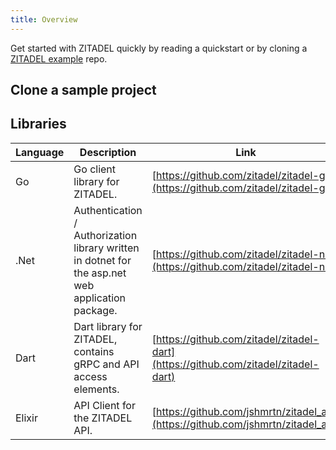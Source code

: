 ```yaml
---
title: Overview
---
```



Get started with ZITADEL quickly by reading a quickstart or by cloning a [ZITADEL example](https://github.com/search?q=topic%3Aexamples+org%3Azitadel) repo.

<Tabs>
  <TabItem value="app" label="Web · Native applications" default>
    <CardWrapper>
      <Card
        link="/docs/examples/login/angular"
        imageSource="/img/tech/angular.svg"
        title="Angular"
        description="Add the user login to your application and query some data from the userinfo endpoint"
      />
      <Card
        link="/docs/examples/login/react"
        imageSource="/img/tech/react.png"
        title="React"
        description="Logs into your application and queries some data from the userinfo endpoint"
      />
      <Card
        link="/docs/examples/login/flutter"
        imageSource="/img/tech/flutter.svg"
        title="Flutter"
        description="Mobile Application working for iOS and Android that authenticates your user."
      />
      <Card
        link="/docs/examples/login/nextjs"
        imageSource="/img/tech/nextjs.svg"
        title="NextJS"
        description="A simple application to log into your user account and query some data from User endpoint."
      />
      <Card
        link="/docs/examples/login/nextjs-b2b"
        imageSource="/img/tech/nextjs.svg"
        title="NextJS B2B Scenario"
        description="An application to showcase your user account having multiple organizations and the use of Personal Access Tokens."
      />
    </CardWrapper>
  </TabItem>
  <TabItem value="backend" label="Backend · API">
    <CardWrapper>
      <Card
        link="/docs/examples/call-zitadel-api/go"
        imageSource="/img/tech/golang.svg"
        title="GO"
        description="Demonstrates how to fetch some data from the ZITADEL management API."
      />
      <Card
        link="/docs/examples/call-zitadel-api/dot-net"
        imageSource="/img/tech/dotnet.svg"
        title=".NET"
        description="This integration guide shows you how to integrate ZITADEL into your .NET application. It demonstrates how to fetch some data from the ZITADEL management API."
      />
    </CardWrapper>
  </TabItem>
  <TabItem value="proxy" label="Proxy">
    <CardWrapper>
      <Card
        link="/docs/examples/identity-proxy/oauth2-proxy"
        imageSource="/img/tech/oauth2-proxy.svg"
        title="OAuth 2.0 Proxy"
        description="Allows services to delegate the authentication flow to a IDP, for example ZITADEL"
      />
    </CardWrapper>
  </TabItem>
</Tabs>

## Clone a sample project

<CardWrapper>
  <Card
    githubLink="https://github.com/zitadel/zitadel-java"
    title="Java"
    label="Java"
  />
  <Card
    githubLink="https://github.com/zitadel/zitadel-python3"
    title="Python"
    label="Python"
  />
  <Card
    githubLink="https://github.com/zitadel/zitadel-angular"
    title="Angular"
    label="Web · Mobile Web"
  />
  <Card
    githubLink="https://github.com/zitadel/zitadel-nextjs"
    title="NextJS"
    label="Web · Mobile Web"
  />
  <Card
    githubLink="https://github.com/zitadel/zitadel_flutter"
    title="Flutter"
    label="Android · iOS · Web · Mobile Web"
  />
</CardWrapper>

## Libraries

| Language | Description                                                                                       | Link                                                                               |
| -------- | ------------------------------------------------------------------------------------------------- | ---------------------------------------------------------------------------------- |
| Go       | Go client library for ZITADEL.                                                                    | [https://github.com/zitadel/zitadel-go](https://github.com/zitadel/zitadel-go)     |
| .Net     | Authentication / Authorization library written in dotnet for the asp.net web application package. | [https://github.com/zitadel/zitadel-net](https://github.com/zitadel/zitadel-net)   |
| Dart     | Dart library for ZITADEL, contains gRPC and API access elements.                                  | [https://github.com/zitadel/zitadel-dart](https://github.com/zitadel/zitadel-dart) |
| Elixir   | API Client for the ZITADEL API.                                                                   | [https://github.com/jshmrtn/zitadel_api](https://github.com/jshmrtn/zitadel_api)   |
